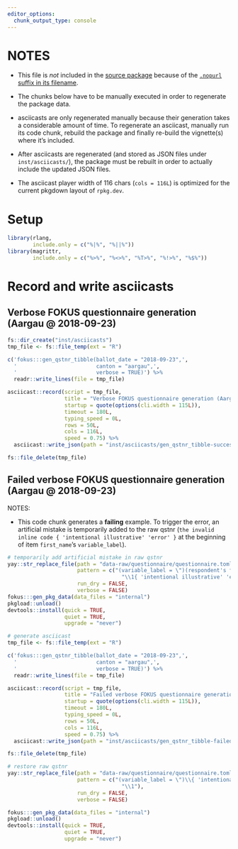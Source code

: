 ```yaml
---
editor_options:
  chunk_output_type: console
---
```


# NOTES

-   This file is *not* included in the [source package](https://r-pkgs.org/structure.html#sec-source-package) because of the [`.nopurl` suffix in its
    filename](https://pkgpurl.rpkg.dev/dev/reference/purl_rmd.html#-rmd-files-excluded-from-purling).

-   The chunks below have to be manually executed in order to regenerate the package data.

-   asciicasts are only regenerated manually because their generation takes a considerable amount of time. To regenerate an asciicast, manually run its code
    chunk, rebuild the package and finally re-build the vignette(s) where it's included.

-   After asciicasts are regenerated (and stored as JSON files under `inst/asciicasts/`), the package must be rebuilt in order to actually include the updated
    JSON files.

-   The asciicast player width of 116 chars (`cols = 116L`) is optimized for the current pkgdown layout of `rpkg.dev`.

# Setup

```r
library(rlang,
        include.only = c("%|%", "%||%"))
library(magrittr,
        include.only = c("%>%", "%<>%", "%T>%", "%!>%", "%$%"))
```

# Record and write asciicasts

## Verbose FOKUS questionnaire generation (Aargau \@ 2018-09-23)

```r
fs::dir_create("inst/asciicasts")
tmp_file <- fs::file_temp(ext = "R")

c('fokus:::gen_qstnr_tibble(ballot_date = "2018-09-23",',
  '                         canton = "aargau",',
  '                         verbose = TRUE)') %>%
  readr::write_lines(file = tmp_file)

asciicast::record(script = tmp_file,
                  title = "Verbose FOKUS questionnaire generation (Aargau @ 2018-09-23)",
                  startup = quote(options(cli.width = 115L)),
                  timeout = 180L,
                  typing_speed = 0L,
                  rows = 50L,
                  cols = 116L,
                  speed = 0.75) %>%
  asciicast::write_json(path = "inst/asciicasts/gen_qstnr_tibble-success.json")

fs::file_delete(tmp_file)
```

## Failed verbose FOKUS questionnaire generation (Aargau \@ 2018-09-23)

NOTES:

-   This code chunk generates a **failing** example. To trigger the error, an artificial mistake is temporarily added to the raw qstnr
    (`the invalid inline code { 'intentional illustrative' 'error' }` at the beginning of item `first_name`'s `variable_label`).

```r
# temporarily add artificial mistake in raw qstnr
yay::str_replace_file(path = "data-raw/questionnaire/questionnaire.toml",
                      pattern = c("(variable_label = \")(respondent's first name \\(official cantonal register information\\)\")" =
                                    "\\1{ 'intentional illustrative' 'error' }\\2"),
                      run_dry = FALSE,
                      verbose = FALSE)
fokus:::gen_pkg_data(data_files = "internal")
pkgload::unload()
devtools::install(quick = TRUE,
                  quiet = TRUE,
                  upgrade = "never")

# generate asciicast
tmp_file <- fs::file_temp(ext = "R")

c('fokus:::gen_qstnr_tibble(ballot_date = "2018-09-23",',
  '                         canton = "aargau",',
  '                         verbose = TRUE)') %>%
  readr::write_lines(file = tmp_file)

asciicast::record(script = tmp_file,
                  title = "Failed verbose FOKUS questionnaire generation (Aargau @ 2018-09-23)",
                  startup = quote(options(cli.width = 115L)),
                  timeout = 180L,
                  typing_speed = 0L,
                  rows = 50L,
                  cols = 116L,
                  speed = 0.75) %>%
  asciicast::write_json(path = "inst/asciicasts/gen_qstnr_tibble-failed.json")

fs::file_delete(tmp_file)

# restore raw qstnr
yay::str_replace_file(path = "data-raw/questionnaire/questionnaire.toml",
                      pattern = c("(variable_label = \")\\{ 'intentional illustrative' 'error' \\}" =
                                    "\\1"),
                      run_dry = FALSE,
                      verbose = FALSE)

fokus:::gen_pkg_data(data_files = "internal")
pkgload::unload()
devtools::install(quick = TRUE,
                  quiet = TRUE,
                  upgrade = "never")
```
